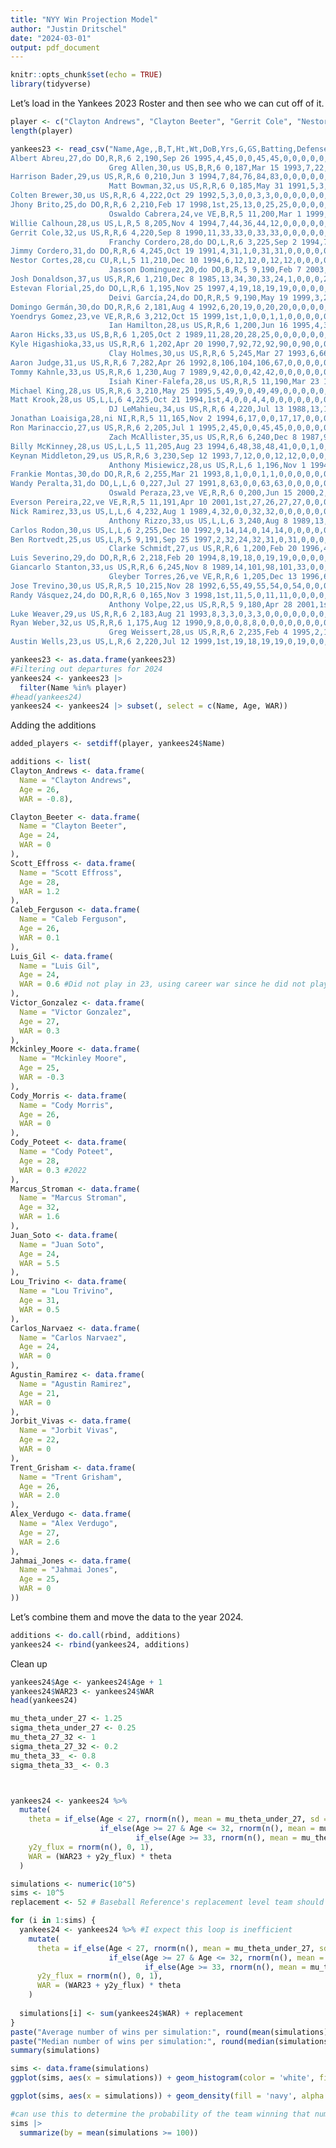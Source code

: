 ```yaml
---
title: "NYY Win Projection Model"
author: "Justin Dritschel"
date: "2024-03-01"
output: pdf_document
---
```


```r
knitr::opts_chunk$set(echo = TRUE)
library(tidyverse)
```
Let's load in the Yankees 2023 Roster and then see who we can cut off of it.

```r
player <- c("Clayton Andrews", "Clayton Beeter", "Gerrit Cole", "Nestor Cortes", "Scott Effross", "Caleb Ferguson", "Luis Gil", "Victor Gonzalez", "Yoendrys Gomez", "Ian Hamilton", "Clay Holmes", "Tommy Kahnle", "Jonathan Loaisiga", "Ron Marinaccio", "Mckinley Moore","Cody Morris","Cody Poteet","Nick Ramirez","Carlos Rodon","Clarke Schmidt","Marcus Stroman","Lou Trivino","Luke Weaver","Carlos Narvaez","Agustin Ramirez","Ben Rortvedt","Jose Trevino","Austin Wells","DJ LeMahieu","Oswald Peraza", "Anthony Rizzo", "Gleyber Torres","Jorbit Vivas","Anthony Volpe","Oswaldo Cabrera","Jasson Dominguez","Trent Grisham","Aaron Judge","Everson Pereira","Juan Soto","Alex Verdugo", "Jahmai Jones","Giancarlo Stanton")
length(player)
```


```r
yankees23 <- read_csv("Name,Age,,B,T,Ht,Wt,DoB,Yrs,G,GS,Batting,Defense,P,C,1B,2B,3B,SS,LF,CF,RF,OF,DH,PH,PR,WAR,Salary,,Name-additional
Albert Abreu,27,do DO,R,R,6 2,190,Sep 26 1995,4,45,0,0,45,45,0,0,0,0,0,0,0,0,0,0,0,0,-0.2,$738700,,abreual01
                      Greg Allen,30,us US,B,R,6 0,187,Mar 15 1993,7,22,6,22,19,0,0,0,0,0,0,11,3,5,19,1,1,10,0.0,,,allengr01
Harrison Bader,29,us US,R,R,6 0,210,Jun 3 1994,7,84,76,84,83,0,0,0,0,0,0,0,83,0,83,0,4,0,0.9,,,baderha01
                      Matt Bowman,32,us US,R,R,6 0,185,May 31 1991,5,3,0,0,3,3,0,0,0,0,0,0,0,0,0,0,0,0,-0.2,,,bowmama01
Colten Brewer,30,us US,R,R,6 4,222,Oct 29 1992,5,3,0,0,3,3,0,0,0,0,0,0,0,0,0,0,0,0,0.0,,,breweco01
Jhony Brito,25,do DO,R,R,6 2,210,Feb 17 1998,1st,25,13,0,25,25,0,0,0,0,0,0,0,0,0,0,0,0,0.7,,,britojh01
                      Oswaldo Cabrera,24,ve VE,B,R,5 11,200,Mar 1 1999,2,115,80,115,108,0,0,1,6,15,5,51,1,49,92,3,5,9,-1.5,$742100,,cabreos01
Willie Calhoun,28,us US,L,R,5 8,205,Nov 4 1994,7,44,36,44,12,0,0,0,0,0,0,3,0,9,12,26,7,0,-0.2,,,calhowi01
Gerrit Cole,32,us US,R,R,6 4,220,Sep 8 1990,11,33,33,0,33,33,0,0,0,0,0,0,0,0,0,0,0,0,7.4,$36000000,All-Star,colege01
                      Franchy Cordero,28,do DO,L,R,6 3,225,Sep 2 1994,7,24,19,24,22,0,0,0,0,0,0,4,0,18,22,0,3,0,-0.1,$1000000,,cordefr02
Jimmy Cordero,31,do DO,R,R,6 4,245,Oct 19 1991,4,31,1,0,31,31,0,0,0,0,0,0,0,0,0,0,0,0,0.5,$720000,,cordeji01
Nestor Cortes,28,cu CU,R,L,5 11,210,Dec 10 1994,6,12,12,0,12,12,0,0,0,0,0,0,0,0,0,0,0,0,0.5,$3200000,,cortene01
                      Jasson Dominguez,20,do DO,B,R,5 9,190,Feb 7 2003,1st,8,8,8,8,0,0,0,0,0,0,0,8,0,8,0,0,0,0.2,,,dominja01
Josh Donaldson,37,us US,R,R,6 1,210,Dec 8 1985,13,34,30,33,24,1,0,0,0,23,0,0,0,0,0,7,3,0,0.0,$21750000,,donaljo02
Estevan Florial,25,do DO,L,R,6 1,195,Nov 25 1997,4,19,18,19,19,0,0,0,0,0,0,0,19,0,19,0,0,1,0.0,,,flories01
                      Deivi García,24,do DO,R,R,5 9,190,May 19 1999,3,2,0,0,2,2,0,0,0,0,0,0,0,0,0,0,0,0,0.1,,,garcide01
Domingo Germán,30,do DO,R,R,6 2,181,Aug 4 1992,6,20,19,0,20,20,0,0,0,0,0,0,0,0,0,0,0,0,0.7,$2600000,,germado01
Yoendrys Gomez,23,ve VE,R,R,6 3,212,Oct 15 1999,1st,1,0,0,1,1,0,0,0,0,0,0,0,0,0,0,0,0,0.1,,,gomezyo01
                      Ian Hamilton,28,us US,R,R,6 1,200,Jun 16 1995,4,39,3,0,39,39,0,0,0,0,0,0,0,0,0,0,0,0,1.6,,,hamilia01
Aaron Hicks,33,us US,B,R,6 1,205,Oct 2 1989,11,28,20,28,25,0,0,0,0,0,0,19,7,0,25,2,1,4,-0.5,,,hicksaa01
Kyle Higashioka,33,us US,R,R,6 1,202,Apr 20 1990,7,92,72,92,90,0,90,0,0,0,0,0,0,0,0,2,3,0,-0.3,$1462500,,higasky01
                      Clay Holmes,30,us US,R,R,6 5,245,Mar 27 1993,6,66,0,0,66,66,0,0,0,0,0,0,0,0,0,0,0,0,1.8,$3300000,,holmecl01
Aaron Judge,31,us US,R,R,6 7,282,Apr 26 1992,8,106,104,106,67,0,0,0,0,0,0,0,18,54,67,38,2,0,4.5,$40000000,All-Star,judgeaa01
Tommy Kahnle,33,us US,R,R,6 1,230,Aug 7 1989,9,42,0,0,42,42,0,0,0,0,0,0,0,0,0,0,0,0,1.1,$5750000,,kahnlto01
                      Isiah Kiner-Falefa,28,us US,R,R,5 11,190,Mar 23 1995,6,115,88,113,109,4,0,0,1,31,1,37,41,7,78,0,10,5,0.1,$6000000,,kineris01
Michael King,28,us US,R,R,6 3,210,May 25 1995,5,49,9,0,49,49,0,0,0,0,0,0,0,0,0,0,0,0,3.2,$1300000,,kingmi01
Matt Krook,28,us US,L,L,6 4,225,Oct 21 1994,1st,4,0,0,4,4,0,0,0,0,0,0,0,0,0,0,0,0,-0.4,,,krookma01
                      DJ LeMahieu,34,us US,R,R,6 4,220,Jul 13 1988,13,136,130,136,128,0,0,56,9,69,0,0,0,0,0,4,6,0,1.3,$15000000,,lemahdj01
Jonathan Loaisiga,28,ni NI,R,R,5 11,165,Nov 2 1994,6,17,0,0,17,17,0,0,0,0,0,0,0,0,0,0,0,0,0.4,$2260000,,loaisjo01
Ron Marinaccio,27,us US,R,R,6 2,205,Jul 1 1995,2,45,0,0,45,45,0,0,0,0,0,0,0,0,0,0,0,0,0.4,$739900,,marinro01
                      Zach McAllister,35,us US,R,R,6 6,240,Dec 8 1987,9,7,0,0,7,7,0,0,0,0,0,0,0,0,0,0,0,0,-0.4,,,mcallza01
Billy McKinney,28,us US,L,L,5 11,205,Aug 23 1994,6,48,38,48,41,0,0,1,0,0,0,33,9,10,41,0,7,1,0.2,,,mckinbi01
Keynan Middleton,29,us US,R,R,6 3,230,Sep 12 1993,7,12,0,0,12,12,0,0,0,0,0,0,0,0,0,0,0,0,0.4,,,middlke01
                      Anthony Misiewicz,28,us US,R,L,6 1,196,Nov 1 1994,4,3,0,0,3,3,0,0,0,0,0,0,0,0,0,0,0,0,-0.2,,,misiean01
Frankie Montas,30,do DO,R,R,6 2,255,Mar 21 1993,8,1,0,0,1,1,0,0,0,0,0,0,0,0,0,0,0,0,0.1,$7500000,,montafr02
Wandy Peralta,31,do DO,L,L,6 0,227,Jul 27 1991,8,63,0,0,63,63,0,0,0,0,0,0,0,0,0,0,0,0,1.4,$3350000,,peralwa01
                      Oswald Peraza,23,ve VE,R,R,6 0,200,Jun 15 2000,2,52,48,52,50,0,0,0,10,36,6,0,0,0,0,1,2,2,-0.7,,,perazos02
Everson Pereira,22,ve VE,R,R,5 11,191,Apr 10 2001,1st,27,26,27,27,0,0,0,0,0,0,27,0,0,27,0,0,0,-0.6,,,pereiev01
Nick Ramirez,33,us US,L,L,6 4,232,Aug 1 1989,4,32,0,0,32,32,0,0,0,0,0,0,0,0,0,0,0,0,0.9,,,ramirni01
                      Anthony Rizzo,33,us US,L,L,6 3,240,Aug 8 1989,13,99,99,99,92,0,0,92,0,0,0,0,0,0,0,7,0,0,0.5,$17000000,,rizzoan01
Carlos Rodon,30,us US,L,L,6 2,255,Dec 10 1992,9,14,14,0,14,14,0,0,0,0,0,0,0,0,0,0,0,0,-0.9,$22833333,,rodonca01
Ben Rortvedt,25,us US,L,R,5 9,191,Sep 25 1997,2,32,24,32,31,0,31,0,0,0,0,0,0,0,0,1,1,1,-0.2,,,rortvbe01
                      Clarke Schmidt,27,us US,R,R,6 1,200,Feb 20 1996,4,33,32,0,33,33,0,0,0,0,0,0,0,0,0,0,0,0,0.7,$740475,,schmicl01
Luis Severino,29,do DO,R,R,6 2,218,Feb 20 1994,8,19,18,0,19,19,0,0,0,0,0,0,0,0,0,0,0,0,-1.5,$15000000,,severlu01
Giancarlo Stanton,33,us US,R,R,6 6,245,Nov 8 1989,14,101,98,101,33,0,0,0,0,0,0,2,0,31,33,65,3,0,-0.8,$32000000,,stantmi03
                      Gleyber Torres,26,ve VE,R,R,6 1,205,Dec 13 1996,6,158,153,158,145,0,0,0,145,0,0,0,0,0,0,12,4,1,2.9,$9950000,,torregl01
Jose Trevino,30,us US,R,R,5 10,215,Nov 28 1992,6,55,49,55,54,0,54,0,0,0,0,0,0,0,0,0,1,0,0.5,$2360000,,trevijo01
Randy Vásquez,24,do DO,R,R,6 0,165,Nov 3 1998,1st,11,5,0,11,11,0,0,0,0,0,0,0,0,0,0,0,0,1.0,,,vasqura02
                      Anthony Volpe,22,us US,R,R,5 9,180,Apr 28 2001,1st,159,150,159,157,0,0,0,0,0,157,0,0,0,0,0,5,1,3.3,$720000,,volpean01
Luke Weaver,29,us US,R,R,6 2,183,Aug 21 1993,8,3,3,0,3,3,0,0,0,0,0,0,0,0,0,0,0,0,0.3,,,weavelu01
Ryan Weber,32,us US,R,R,6 1,175,Aug 12 1990,9,8,0,0,8,8,0,0,0,0,0,0,0,0,0,0,0,0,0.4,,,weberry01
                      Greg Weissert,28,us US,R,R,6 2,235,Feb 4 1995,2,17,0,0,17,17,0,0,0,0,0,0,0,0,0,0,0,0,0.2,,,weissgr01
Austin Wells,23,us US,L,R,6 2,220,Jul 12 1999,1st,19,18,19,19,0,19,0,0,0,0,0,0,0,0,0,1,0,0.1,,,wellsau01")
```
```r
yankees23 <- as.data.frame(yankees23)
#Filtering out departures for 2024
yankees24 <- yankees23 |>
  filter(Name %in% player)
#head(yankees24)
yankees24 <- yankees24 |> subset(, select = c(Name, Age, WAR))
```
Adding the additions

```r
added_players <- setdiff(player, yankees24$Name)

additions <- list(
Clayton_Andrews <- data.frame(
  Name = "Clayton Andrews",
  Age = 26,
  WAR = -0.8),

Clayton_Beeter <- data.frame(
  Name = "Clayton Beeter",
  Age = 24,
  WAR = 0
),
Scott_Effross <- data.frame(
  Name = "Scott Effross",
  Age = 28,
  WAR = 1.2
),
Caleb_Ferguson <- data.frame(
  Name = "Caleb Ferguson",
  Age = 26,
  WAR = 0.1
),
Luis_Gil <- data.frame(
  Name = "Luis Gil",
  Age = 24,
  WAR = 0.6 #Did not play in 23, using career war since he did not play much in 22 either.
),
Victor_Gonzalez <- data.frame(
  Name = "Victor Gonzalez",
  Age = 27,
  WAR = 0.3
),
Mckinley_Moore <- data.frame(
  Name = "Mckinley Moore",
  Age = 25,
  WAR = -0.3
),
Cody_Morris <- data.frame(
  Name = "Cody Morris",
  Age = 26,
  WAR = 0
),
Cody_Poteet <- data.frame(
  Name = "Cody Poteet",
  Age = 28,
  WAR = 0.3 #2022
),
Marcus_Stroman <- data.frame(
  Name = "Marcus Stroman",
  Age = 32,
  WAR = 1.6
),
Juan_Soto <- data.frame(
  Name = "Juan Soto",
  Age = 24,
  WAR = 5.5
),
Lou_Trivino <- data.frame(
  Name = "Lou Trivino",
  Age = 31,
  WAR = 0.5
),
Carlos_Narvaez <- data.frame(
  Name = "Carlos Narvaez",
  Age = 24,
  WAR = 0
),
Agustin_Ramirez <- data.frame(
  Name = "Agustin Ramirez",
  Age = 21,
  WAR = 0
),
Jorbit_Vivas <- data.frame(
  Name = "Jorbit Vivas",
  Age = 22,
  WAR = 0
),
Trent_Grisham <- data.frame(
  Name = "Trent Grisham",
  Age = 26,
  WAR = 2.0
),
Alex_Verdugo <- data.frame(
  Name = "Alex Verdugo",
  Age = 27,
  WAR = 2.6
),
Jahmai_Jones <- data.frame(
  Name = "Jahmai Jones",
  Age = 25,
  WAR = 0
))

```
Let's combine them and move the data to the year 2024.

```r
additions <- do.call(rbind, additions)
yankees24 <- rbind(yankees24, additions)
```
Clean up

```r
yankees24$Age <- yankees24$Age + 1
yankees24$WAR23 <- yankees24$WAR
head(yankees24)
```
```r
mu_theta_under_27 <- 1.25
sigma_theta_under_27 <- 0.25
mu_theta_27_32 <- 1
sigma_theta_27_32 <- 0.2
mu_theta_33_ <- 0.8
sigma_theta_33_ <- 0.3



yankees24 <- yankees24 %>%
  mutate(
    theta = if_else(Age < 27, rnorm(n(), mean = mu_theta_under_27, sd = sigma_theta_under_27),
                    if_else(Age >= 27 & Age <= 32, rnorm(n(), mean = mu_theta_27_32, sd = sigma_theta_27_32),
                            if_else(Age >= 33, rnorm(n(), mean = mu_theta_33_, sd = sigma_theta_33_), 0))),
    y2y_flux = rnorm(n(), 0, 1),
    WAR = (WAR23 + y2y_flux) * theta
  )

```



```r
simulations <- numeric(10^5)
sims <- 10^5
replacement <- 52 # Baseball Reference's replacement level team should win approximately 52 games

for (i in 1:sims) {
  yankees24 <- yankees24 %>% #I expect this loop is inefficient
    mutate(
      theta = if_else(Age < 27, rnorm(n(), mean = mu_theta_under_27, sd = sigma_theta_under_27),
                      if_else(Age >= 27 & Age <= 32, rnorm(n(), mean = mu_theta_27_32, sd = sigma_theta_27_32),
                              if_else(Age >= 33, rnorm(n(), mean = mu_theta_33_, sd = sigma_theta_33_), 0))),
      y2y_flux = rnorm(n(), 0, 1),
      WAR = (WAR23 + y2y_flux) * theta
    )
  
  simulations[i] <- sum(yankees24$WAR) + replacement
}
paste("Average number of wins per simulation:", round(mean(simulations)))
paste("Median number of wins per simulation:", round(median(simulations)))
summary(simulations)
```
```r
sims <- data.frame(simulations)
ggplot(sims, aes(x = simulations)) + geom_histogram(color = 'white', fill = "navy") + labs(title = "Distribution of 2024 Yankees wins after 100000 simulations", x = "Wins")

ggplot(sims, aes(x = simulations)) + geom_density(fill = 'navy', alpha = 0.3)
```
```r
#can use this to determine the probability of the team winning that number of games, for example, 100 here.
sims |>
  summarize(by = mean(simulations >= 100))
```



























